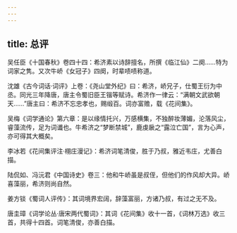 ```yaml
---
---
---
```

title: 总评
---




吴任臣《十国春秋》卷四十四：希济素以诗辞擅名，所撰《临江仙》二阕……特为词家之隽。又次牛峤《女冠子》四阕，时辈啧啧称道。

沈雄《古今词话·词评》上卷：《尧山堂外纪》曰：希济，峤兄子，仕蜀王衍为中丞。同光三年降唐，唐主令蜀旧臣王锴等赋诗。希济作一律云：“满朝文武欲朝天……”唐主曰：希济不忘忠孝也，赐缎百。词亦富赡，载《花间集》。

吴梅《词学通论》第六章：是以缘情托兴，万感横集，不独醉妆薄媚，沦落风尘，睿藻流传，足为词谶也。牛希济之“梦断禁城”，鹿虔扆之“露泣亡国”，言为心声，亦可得其大概矣。

李冰若《花间集评注·栩庄漫记》：希济词笔清俊，胜于乃叔，雅近韦庄，尤善白描。

陆侃如、冯沅君《中国诗史》卷三：他和牛峤虽是叔侄，但他们的作风却大异。峤喜藻丽，希济则尚自然。

姜方锬《蜀词人评传》：其词境界宏阔，辞藻富丽，方诸乃叔，有过之无不及。

唐圭璋《词学论丛·唐宋两代蜀词》：其词《花间集》收十一首，《词林万选》收三首，共得十四首。词笔清俊，亦善白描。